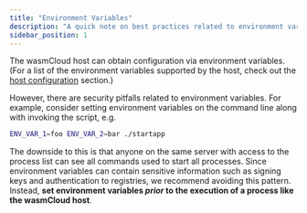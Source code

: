 ```yaml
---
title: "Environment Variables"
description: "A quick note on best practices related to environment variables"
sidebar_position: 1
---
```


The wasmCloud host can obtain configuration via environment variables. (For a list of the environment variables supported by the host, check out the [host configuration](/docs/reference/host-config) section.)

However, there are security pitfalls related to environment variables. For example, consider setting environment variables on the command line along with invoking the script, e.g.

```bash
ENV_VAR_1=foo ENV_VAR_2=bar ./startapp
```

The downside to this is that anyone on the same server with access to the process list can see all commands used to start all processes. Since environment variables can contain sensitive information such as signing keys and authentication to registries, we recommend avoiding this pattern. Instead, **set environment variables _prior_ to the execution of a process like the wasmCloud host**.
